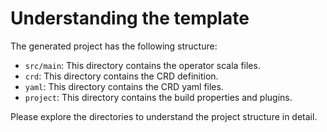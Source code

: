 # Understanding the template

The generated project has the following structure:

- `src/main`: This directory contains the operator scala files.
- `crd`: This directory contains the CRD definition.
- `yaml`: This directory contains the CRD yaml files.
- `project`: This directory contains the build properties and plugins.

Please explore the directories to understand the project structure in detail.
